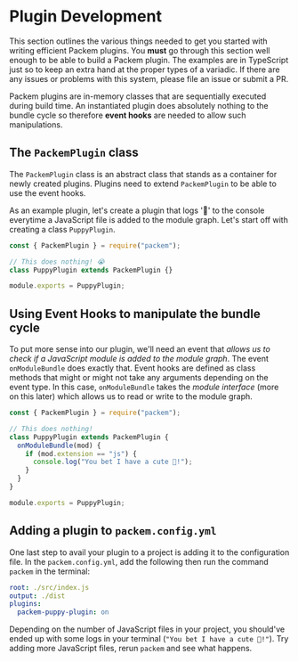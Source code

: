 

# Plugin Development

This section outlines the various things needed to get you started with writing efficient Packem plugins. You **must** go through this section well enough to be able to build a Packem plugin. The examples are in TypeScript just so to keep an extra hand at the proper types of a variadic. If there are any issues or problems with this system, please file an issue or submit a PR.

Packem plugins are in-memory classes that are sequentially executed during build time. An instantiated plugin does absolutely nothing to the bundle cycle so therefore **event hooks** are needed to allow such manipulations.

## The `PackemPlugin` class

The `PackemPlugin` class is an abstract class that stands as a container for newly created plugins. Plugins need to extend `PackemPlugin` to be able to use the event hooks.

As an example plugin, let's create a plugin that logs '🐶' to the console everytime a JavaScript file is added to the module graph. Let's start off with creating a class `PuppyPlugin`.

```javascript
const { PackemPlugin } = require("packem");

// This does nothing! 😭
class PuppyPlugin extends PackemPlugin {}

module.exports = PuppyPlugin;
```

## Using Event Hooks to manipulate the bundle cycle

To put more sense into our plugin, we'll need an event that _allows us to check if a JavaScript module is added to the module graph_. The event `onModuleBundle` does exactly that. Event hooks are defined as class methods that might or might not take any arguments depending on the event type. In this case, `onModuleBundle` takes the _module interface_ (more on this later) which allows us to read or write to the module graph.

```javascript
const { PackemPlugin } = require("packem");

// This does nothing!
class PuppyPlugin extends PackemPlugin {
  onModuleBundle(mod) {
    if (mod.extension == "js") {
      console.log("You bet I have a cute 🐶!");
    }
  }
}

module.exports = PuppyPlugin;
```

## Adding a plugin to `packem.config.yml`

One last step to avail your plugin to a project is adding it to the configuration file. In the `packem.config.yml`, add the following then run the command `packem` in the terminal:

```yml
root: ./src/index.js
output: ./dist
plugins:
  packem-puppy-plugin: on
```

Depending on the number of JavaScript files in your project, you should've ended up with some logs in your terminal (`"You bet I have a cute 🐶!"`). Try adding more JavaScript files, rerun `packem` and see what happens.
